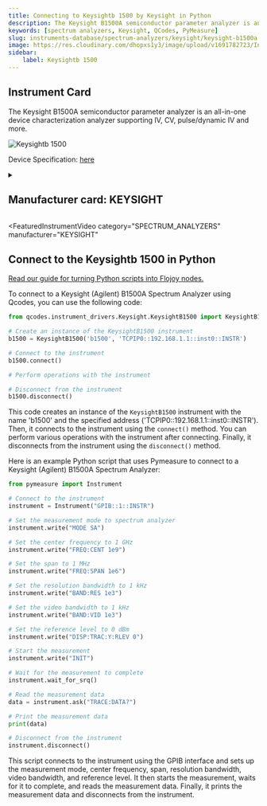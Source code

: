 ```yaml
---
title: Connecting to Keysightb 1500 by Keysight in Python
description: The Keysight B1500A semiconductor parameter analyzer is an all-in-one device characterization analyzer supporting IV, CV, pulse/dynamic IV and more.
keywords: [spectrum analyzers, Keysight, QCodes, PyMeasure] 
slug: instruments-database/spectrum-analyzers/keysight/keysight-b1500a 
image: https://res.cloudinary.com/dhopxs1y3/image/upload/v1691782723/Instruments/Spectrum%20Analyzers/Keysight-B1500A/Keysight-B1500A.png
sidebar:
    label: Keysightb 1500 
---
```



## Instrument Card

The Keysight B1500A semiconductor parameter analyzer is an all-in-one device characterization analyzer supporting IV, CV, pulse/dynamic IV and more.

![Keysightb 1500](https://res.cloudinary.com/dhopxs1y3/image/upload/v1691782723/Instruments/Spectrum%20Analyzers/Keysight-B1500A/Keysight-B1500A.png)

Device Specification: [here](https://www.keysight.com/us/en/assets/7018-01289/data-sheets/5989-2785.pdf)

<details style={{ marginTop: "15px"}}>
<summary><h2 style={{display:'inline'}}>Manufacturer card: KEYSIGHT</h2></summary>

![KEYSIGHT](https://res.cloudinary.com/dhopxs1y3/image/upload/v1692125973/Instruments/Vendor%20Logos/Keysight.png)

Keysight Technologies, or Keysight, is an American company that manufactures electronics test and measurement equipment and software

- Headquarters: USA
- Yearly Revenue (millions, USD): 5420
- Vendor Website: [here](https://www.keysight.com/us/en/home.html)

</details>


<FeaturedInstrumentVideo
  category="SPECTRUM_ANALYZERS"
  manufacturer="KEYSIGHT"
></FeaturedInstrumentVideo>

## Connect to the Keysightb 1500 in Python

[Read our guide for turning Python scripts into Flojoy nodes.](https://docs.flojoy.ai/contribution/blocks/custom-flojoy-block/)


<Tabs>

<TabItem value="Flojoy" label="Flojoy" className="flojoy-instrument-tabs">

<NodeCardCollection category='SPECTRUM_ANALYZERS' manufacturer='KEYSIGHT'></NodeCardCollection>

</TabItem>
<TabItem value="QCodes" label="QCodes">

To connect to a Keysight (Agilent) B1500A Spectrum Analyzer using Qcodes, you can use the following code:

```python
from qcodes.instrument_drivers.Keysight.KeysightB1500 import KeysightB1500

# Create an instance of the KeysightB1500 instrument
b1500 = KeysightB1500('b1500', 'TCPIP0::192.168.1.1::inst0::INSTR')

# Connect to the instrument
b1500.connect()

# Perform operations with the instrument

# Disconnect from the instrument
b1500.disconnect()
```

This code creates an instance of the `KeysightB1500` instrument with the name 'b1500' and the specified address ('TCPIP0::192.168.1.1::inst0::INSTR'). Then, it connects to the instrument using the `connect()` method. You can perform various operations with the instrument after connecting. Finally, it disconnects from the instrument using the `disconnect()` method.

</TabItem>
<TabItem value="PyMeasure" label="PyMeasure">

Here is an example Python script that uses Pymeasure to connect to a Keysight (Agilent) B1500A Spectrum Analyzer:

```python
from pymeasure import Instrument

# Connect to the instrument
instrument = Instrument("GPIB::1::INSTR")

# Set the measurement mode to spectrum analyzer
instrument.write("MODE SA")

# Set the center frequency to 1 GHz
instrument.write("FREQ:CENT 1e9")

# Set the span to 1 MHz
instrument.write("FREQ:SPAN 1e6")

# Set the resolution bandwidth to 1 kHz
instrument.write("BAND:RES 1e3")

# Set the video bandwidth to 1 kHz
instrument.write("BAND:VID 1e3")

# Set the reference level to 0 dBm
instrument.write("DISP:TRAC:Y:RLEV 0")

# Start the measurement
instrument.write("INIT")

# Wait for the measurement to complete
instrument.wait_for_srq()

# Read the measurement data
data = instrument.ask("TRACE:DATA?")

# Print the measurement data
print(data)

# Disconnect from the instrument
instrument.disconnect()
```

This script connects to the instrument using the GPIB interface and sets up the measurement mode, center frequency, span, resolution bandwidth, video bandwidth, and reference level. It then starts the measurement, waits for it to complete, and reads the measurement data. Finally, it prints the measurement data and disconnects from the instrument.

</TabItem>
</Tabs>